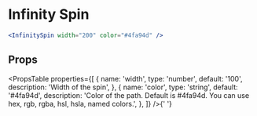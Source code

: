 ---
---


# Infinity Spin

```jsx live
<InfinitySpin width="200" color="#4fa94d" />
```

## Props

<PropsTable
  properties={[
    {
      name: 'width',
      type: 'number',
      default: '100',
      description: 'Width of the spin',
    },
    {
      name: 'color',
      type: 'string',
      default: '#4fa94d',
      description:
        'Color of the path. Default is #4fa94d. You can use hex, rgb, rgba, hsl, hsla, named colors.',
    },
  ]}
/>{' '}
